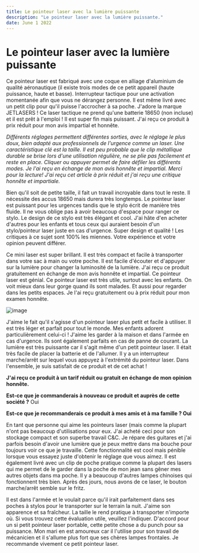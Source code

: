 ```yaml
---
title: Le pointeur laser avec la lumière puissante
description: "Le pointeur laser avec la lumière puissante."
date: June 1 2022
---
```


# Le pointeur laser avec la lumière puissante

Ce pointeur laser est fabriqué avec une coque en alliage d'aluminium de qualité aéronautique (il existe trois modes de ce petit appareil (haute puissance, haute et basse). Interrupteur tactique pour une activation momentanée afin que vous ne dérangez personne. Il est même livré avec un petit clip pour qu'il puisse l'accrocher à sa poche. J'adore la marque JETLASERS ! Ce laser tactique ne prend qu'une batterie 18650 (non incluse) et il est prêt à l'emploi ! Il est super fin mais puissant. J'ai reçu ce produit à prix réduit pour mon avis impartial et honnête.

*Différents réglages permettent différentes sorties, avec le réglage le plus doux, bien adapté aux professionnels de l'urgence comme un laser. Une caractéristique clé est la taille. Il est peu probable que le clip métallique durable se brise lors d'une utilisation régulière, ne se plie pas facilement et reste en place. Cliquer ou appuyer permet de faire défiler les différents modes. Je l'ai reçu en échange de mon avis honnête et impartial. Merci pour la lecture! J'ai reçu cet article à prix réduit et j'ai reçu une critique honnête et impartiale.*

Bien qu'il soit de petite taille, il fait un travail incroyable dans tout le reste. Il nécessite des accus 18650 mais durera très longtemps. Le pointeur laser est puissant pour les urgences tandis que le stylo écrit de manière très fluide. Il ne vous oblige pas à avoir beaucoup d'espace pour ranger ce stylo. Le design de ce stylo est très élégant et cool. J'ai hâte d'en acheter d'autres pour les enfants et tous ceux qui auraient besoin d'un stylo/pointeur laser juste en cas d'urgence. Super design et qualité ! Les critiques à ce sujet sont 100% les miennes. Votre expérience et votre opinion peuvent différer.

Ce mini laser est super brillant. Il est très compact et facile à transporter dans votre sac à main ou votre poche. Il est facile d'écouter et d'appuyer sur la lumière pour changer la luminosité de la lumière. J'ai reçu ce produit gratuitement en échange de mon avis honnête et impartial. Ce pointeur laser est génial. Ce pointeur laser est très utile, surtout avec les enfants. On voit mieux dans leur gorge quand ils sont malades. Et aussi pour regarder dans les petits espaces. Je l'ai reçu gratuitement ou à prix réduit pour mon examen honnête.

![image](https://user-images.githubusercontent.com/20315861/182019732-8d89deeb-7a38-42d5-a971-dda6ff1b0842.png)

J'aime le fait qu'il s'agisse d'un pointeur laser plus petit et facile à utiliser. Il est très léger et parfait pour tout le monde. Mes enfants adorent particulièrement celui-ci ! J'aime les garder à la maison et dans l'armée en cas d'urgence. Ils sont également parfaits en cas de panne de courant. La lumière est très puissante car il s'agit même d'un petit pointeur laser. Il était très facile de placer la batterie et de l'allumer. Il y a un interrupteur marche/arrêt sur lequel vous appuyez à l'extrémité du pointeur laser. Dans l'ensemble, je suis satisfait de ce produit et de cet achat !

**J'ai reçu ce produit à un tarif réduit ou gratuit en échange de mon opinion honnête.**

**Est-ce que je commanderais à nouveau ce produit et auprès de cette société ?**
Oui

**Est-ce que je recommanderais ce produit à mes amis et à ma famille ? Oui**

En tant que personne qui aime les pointeurs laser (mais comme la plupart n'ont pas beaucoup d'utilisations pour eux. J'ai acheté ceci pour son stockage compact et son superbe travail C&C. Je répare des guitares et j'ai parfois besoin d'avoir une lumière que je peux mettre dans ma bouche pour toujours voir ce que je travaille. Cette fonctionnalité est cool mais pénible lorsque vous essayez juste d'obtenir le réglage que vous aimez. Il est également livré avec un clip de poche pratique comme la plupart des lasers qui me permet de le garder dans la poche de mon jean sans gêner mes autres objets dans ma poche. Il y a beaucoup d'autres lampes chinoises qui fonctionnent très bien. Après des jours, nous avons de ce laser, le bouton marche/arrêt semble sur le fritz.

Il est dans l'armée et le voulait parce qu'il irait parfaitement dans ses poches à stylos pour le transporter sur le terrain la nuit. J'aime son apparence et sa fraîcheur. La taille le rend pratique à transporter n'importe où. Si vous trouvez cette évaluation utile, veuillez l'indiquer. D'accord pour un si petit pointeur laser portable, cette petite chose a du punch pour sa puissance. Mon mari en est amoureux car il l'utilise pour son travail de mécanicien et il s'allume plus fort que ses chères lampes frontales. Je recommande vivement ce petit pointeur laser.
